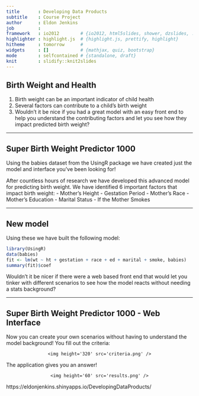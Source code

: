 ```yaml
---
title       : Developing Data Products
subtitle    : Course Project
author      : Eldon Jenkins
job         : 
framework   : io2012        # {io2012, html5slides, shower, dzslides, ...}
highlighter : highlight.js  # {highlight.js, prettify, highlight}
hitheme     : tomorrow      # 
widgets     : []            # {mathjax, quiz, bootstrap}
mode        : selfcontained # {standalone, draft}
knit        : slidify::knit2slides
---
```


## Birth Weight and Health

1. Birth weight can be an important indicator of child health
2. Several factors can contribute to a child's birth weight
3. Wouldn't it be nice if you had a great model with an easy front end to help you understand the contributing factors and let you see how they impact predicted birth weight?

---

## Super Birth Weight Predictor 1000

Using the babies dataset from the UsingR package we have created just the model and interface you've been looking for!

After countless hours of research we have developed this advanced model for predicting birth weight.
We have identified 6 important factors that impact birth weight: 
- Mother's Height
- Gestation Period
- Mother's Race
- Mother's Education
- Marital Status
- If the Mother Smokes

--- 

## New model
Using these we have built the following model: 
```r
library(UsingR)
data(babies)
fit <- lm(wt ~ ht + gestation + race + ed + marital + smoke, babies)
summary(fit)$coef
```

Wouldn't it be nicer if there were a web based front end that would let you tinker with different scenarios to see how the model reacts without needing a stats background?

--- 

## Super Birth Weight Predictor 1000 - Web Interface
Now you can create your own scenarios without having to understand the model background!
You fill out the criteria: 
<div style='text-align: center;'>
    <img height='320' src='criteria.png' />
</div>
The application gives you an answer!
<div style='text-align: center;'>
    <img height='60' src='results.png' />
</div>
https://eldonjenkins.shinyapps.io/DevelopingDataProducts/